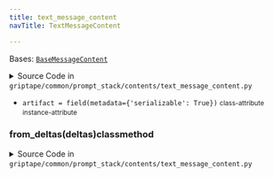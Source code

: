 ```yaml
---
title: text_message_content
navTitle: TextMessageContent

---
```


<span id="griptape.common.prompt_stack.contents.text_message_content.TextMessageContent"></span>

Bases:
 [`BaseMessageContent`](../..#griptape.common.BaseMessageContent "BaseMessageContent (griptape.common.BaseMessageContent)")

<details><summary>Source Code in <code>griptape&#47;common&#47;prompt_stack&#47;contents&#47;text_message_content.py</code></summary>

```python
@define
class TextMessageContent(BaseMessageContent):
    artifact: BaseArtifact = field(metadata={"serializable": True})

    @classmethod
    def from_deltas(cls, deltas: Sequence[BaseDeltaMessageContent]) -> TextMessageContent:
        text_deltas = [delta for delta in deltas if isinstance(delta, TextDeltaMessageContent)]

        artifact = TextArtifact(value="".join(delta.text for delta in text_deltas))

        return cls(artifact=artifact)
```

</details>

-   `artifact = field(metadata={'serializable': True})` <small>class-attribute</small> <small>instance-attribute</small>  <span id="griptape.common.prompt_stack.contents.text_message_content.TextMessageContent.artifact"></span> 

<span id="griptape.common.prompt_stack.contents.text_message_content.TextMessageContent.from_deltas"></span>

### from_deltas(deltas)classmethod

<details><summary>Source Code in <code>griptape&#47;common&#47;prompt_stack&#47;contents&#47;text_message_content.py</code></summary>

```python
@classmethod
def from_deltas(cls, deltas: Sequence[BaseDeltaMessageContent]) -> TextMessageContent:
    text_deltas = [delta for delta in deltas if isinstance(delta, TextDeltaMessageContent)]

    artifact = TextArtifact(value="".join(delta.text for delta in text_deltas))

    return cls(artifact=artifact)
```

</details>
